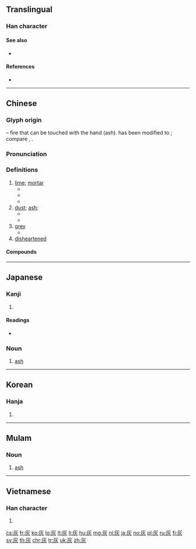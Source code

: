 {{character info/new}}
==Translingual==
{{stroke order|strokes=6}}

===Han character===
{{Han char|rn=86|rad=火|as=02|sn=6|four=71289|canj=KF|ids=⿸𠂇火 <small>(GTKV)</small>,⿸厂火 <small>(J)</small>}}

====See also====
* {{l|mul|炭}} <!-- visually similar -->

====References====
* {{Han ref|kx=0665.090|dkj=18859|dj=1075.050|hdz=32188.040|uh=7070|ud=28784|bh=A6C7|bd=42695}}

----

==Chinese==
{{zh-forms}}

===Glyph origin===
{{Han etym}}
{{Han compound|又|t1=hand|火|t2=fire|ls=ic}} – fire that can be touched with the hand (ash). {{zh-l|*又}} has been modified to {{zh-l|*𠂇}}; compare {{zh-l|*左|left}}, {{zh-l|*右|right}}.

===Pronunciation===
{{zh-pron
|m=huī
|c=fui1
|h=pfs=fôi
|md=ŭ
|mn=hoe/he
|w=1hue
|mc=y
|oc=y
|cat=n,a
}}

===Definitions===
{{zh-hanzi}}

# [[lime]]; [[mortar]]
#* {{zh-l|灰泥|plaster, mortar}}
#* {{zh-l|石灰|lime}}
#* {{zh-l|灰岩|limestone}}
# [[dust]]; [[ash]];
#* {{zh-x|電腦 屏幕 上 有 一 層 '''灰'''。|There's a layer of '''dust''' on the computer screen.}}
#* {{zh-x|他 吹 乾淨 這 本 書 上 的 '''灰'''。|He blew out the '''dust''' on the book.}}
# [[grey]]
#* {{zh-l|灰色|gray color}}
# [[disheartened]]

====Compounds====
{{der5
|{{zh-l|灰暗}}
|{{zh-l|灰白}}
|{{zh-l|灰不喇唧}}
|{{zh-l|灰布喇唧的}}
|{{zh-l|灰不蹓丟}}
|{{zh-l|灰不蹓秋}}
|{{zh-l|灰塵}}
|{{zh-l|灰飛菸滅}}
|{{zh-l|灰飛煙滅}}
|{{zh-l|灰燼}}
|{{zh-l|灰燼}}
|{{zh-l|灰錳氧}}
|{{zh-l|灰色}}
|{{zh-l|灰鼠}}
|{{zh-l|灰頭土臉兒}}
|{{zh-l|灰心}}
|{{zh-l|灰塵}}
}}

{{zh-cat|Beginning|Colors}}

----

==Japanese==

===Kanji===
{{ja-kanji|grade=6|rs=火02}}

# {{defn|lang=ja|sort=火02}}

====Readings====
* {{ja-readings|goon=[[け]] (ke) {{non-joyo-reading}}|kanon=[[かい]] (kai)|kanyoon=[[けい]] (kei) {{non-joyo-reading}}|kun=[[はい]] (hai)}}

===Noun===
{{ja-noun|はい}}

# [[ash]]

----

==Korean==

===Hanja===
{{ko-hanja|hangeul=회|eumhun=|mr=hoe|y=hoy}}

# {{defn|lang=ko|sort=火02}}

----

==Mulam==

===Noun===
{{head|mlm|noun|tr=pu1}}

# [[ash]]

----

==Vietnamese==

===Han character===
{{vi-hantu|[[hôi]], [[hoi]], [[khôi]], [[vôi]], [[hui]]|rs=火02}}

# {{defn|lang=vi|sort=火02}}

[[cs:灰]]
[[fr:灰]]
[[ko:灰]]
[[lo:灰]]
[[lt:灰]]
[[li:灰]]
[[hu:灰]]
[[mg:灰]]
[[nl:灰]]
[[ja:灰]]
[[no:灰]]
[[pl:灰]]
[[ru:灰]]
[[fi:灰]]
[[sv:灰]]
[[th:灰]]
[[chr:灰]]
[[tr:灰]]
[[uk:灰]]
[[zh:灰]]